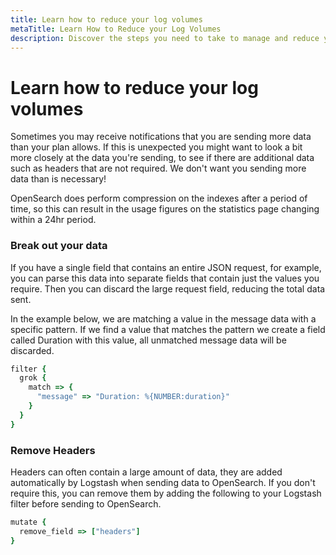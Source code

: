 ```yaml
---
title: Learn how to reduce your log volumes
metaTitle: Learn How to Reduce your Log Volumes
description: Discover the steps you need to take to manage and reduce your log volumes in this help article from Logit.io.
---
```


# Learn how to reduce your log volumes

Sometimes you may receive notifications that you are sending more 
data than your plan allows. If this is unexpected you might want 
to look a bit more closely at the data you're sending, to see if 
there are additional data such as headers that are not required. 
We don't want you sending more data than is necessary!

<Callout type="info">
  OpenSearch does perform compression on the indexes after a 
  period of time, so this can result in the usage figures on the 
  statistics page changing within a 24hr period.
</Callout>

### Break out your data

If you have a single field that contains an entire JSON request, for 
example, you can parse this data into separate fields that contain 
just the values you require. Then you can discard the large request 
field, reducing the total data sent.

In the example below, we are matching a value in the message data 
with a specific pattern. If we find a value that matches the pattern 
we create a field called Duration with this value, all unmatched 
message data will be discarded.

```ruby copy
filter {
  grok {
    match => {
      "message" => "Duration: %{NUMBER:duration}"
    }
  }
}
```

### Remove Headers

Headers can often contain a large amount of data, they are added automatically 
by Logstash when sending data to OpenSearch. If you don't require this, 
you can remove them by adding the following to your Logstash filter before sending to OpenSearch.

```ruby copy
mutate {
  remove_field => ["headers"]
}
```